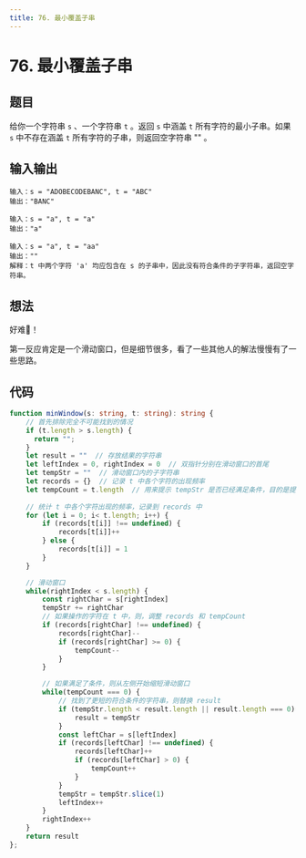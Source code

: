 ```yaml
---
title: 76. 最小覆盖子串
---
```



# 76. 最小覆盖子串

## 题目

<BrowserWindow url='https://leetcode-cn.com/problems/search-insert-position/'>

  给你一个字符串 `s` 、一个字符串 `t` 。返回 `s` 中涵盖 `t` 所有字符的最小子串。如果 `s` 中不存在涵盖 `t` 所有字符的子串，则返回空字符串 "" 。

</BrowserWindow>

## 输入输出

<Tabs groupId="solutions">
  <TabItem value="example1" label="示例1">

    输入：s = "ADOBECODEBANC", t = "ABC"
    输出："BANC"

  </TabItem>
  <TabItem value="example2" label="示例2">

    输入：s = "a", t = "a"
    输出："a"

  </TabItem>
  <TabItem value="example3" label="示例3">

    输入：s = "a", t = "aa"
    输出：""
    解释：t 中两个字符 'a' 均应包含在 s 的子串中，因此没有符合条件的子字符串，返回空字符串。

  </TabItem>
</Tabs>

## 想法

好难🤯！

第一反应肯定是一个滑动窗口，但是细节很多，看了一些其他人的解法慢慢有了一些思路。

## 代码

<Tabs groupId="solutions">
  <TabItem value="ts1" label="TypeScript 1">

```ts
function minWindow(s: string, t: string): string {
    // 首先排除完全不可能找到的情况
    if (t.length > s.length) {
      return "";
    }
    let result = ""  // 存放结果的字符串
    let leftIndex = 0, rightIndex = 0  // 双指针分别在滑动窗口的首尾
    let tempStr = ""  // 滑动窗口内的子字符串
    let records = {}  // 记录 t 中各个字符的出现频率
    let tempCount = t.length  // 用来提示 tempStr 是否已经满足条件，目的是提高判断效率
    
    // 统计 t 中各个字符出现的频率，记录到 records 中
    for (let i = 0; i< t.length; i++) {
        if (records[t[i]] !== undefined) {
            records[t[i]]++
        } else {
            records[t[i]] = 1
        }
    }

    // 滑动窗口
    while(rightIndex < s.length) {
        const rightChar = s[rightIndex]
        tempStr += rightChar
        // 如果操作的字符在 t 中，则，调整 records 和 tempCount
        if (records[rightChar] !== undefined) {
            records[rightChar]--
            if (records[rightChar] >= 0) {
                tempCount--
            }
        }

        // 如果满足了条件，则从左侧开始缩短滑动窗口
        while(tempCount === 0) {
            // 找到了更短的符合条件的字符串，则替换 result
            if (tempStr.length < result.length || result.length === 0) {
                result = tempStr
            }
            const leftChar = s[leftIndex]
            if (records[leftChar] !== undefined) {
                records[leftChar]++
                if (records[leftChar] > 0) {
                    tempCount++
                }
            }
            tempStr = tempStr.slice(1)
            leftIndex++
        }
        rightIndex++
    }
    return result
};
```

  </TabItem>
</Tabs>